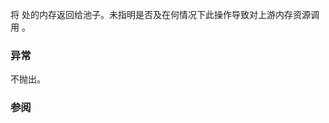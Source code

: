 {{cpp/experimental/pmr/unsynchronized_pool_resource/title|do_deallocate}}
{{cpp/experimental/lib extensions/pmr/unsynchronized_pool_resource/navbar}}
{{ddcl|since=libfund_ts|1=
virtual void do_deallocate( void* p, std::size_t bytes, std::size_t alignment );
}}

将 {{c|p}} 处的内存返回给池子。未指明是否及在何情况下此操作导致对上游内存资源调用 {{tt|deallocate()}}。

===异常===
不抛出。

===参阅===
{{dsc begin}}
{{dsc inc|cpp/experimental/memory_resource/dsc deallocate}}
{{dsc inc|cpp/experimental/memory_resource/dsc do_deallocate}}
{{dsc end}}